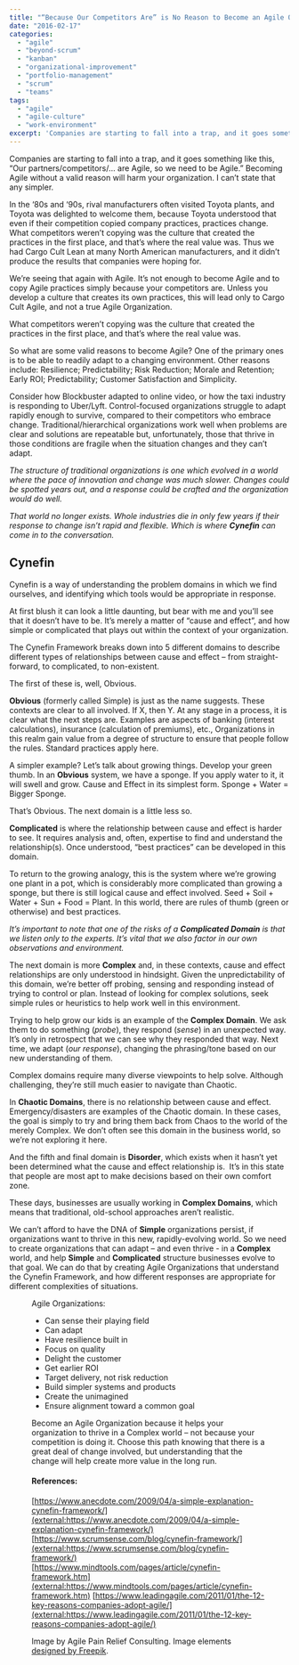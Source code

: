 ```yaml
---
title: "“Because Our Competitors Are” is No Reason to Become an Agile Organization"
date: "2016-02-17"
categories: 
  - "agile"
  - "beyond-scrum"
  - "kanban"
  - "organizational-improvement"
  - "portfolio-management"
  - "scrum"
  - "teams"
tags: 
  - "agile"
  - "agile-culture"
  - "work-environment"
excerpt: 'Companies are starting to fall into a trap, and it goes something like this, “Our'
---
```




Companies are starting to fall into a trap, and it goes something like this, “Our partners/competitors/… are Agile, so we need to be Agile.” Becoming Agile without a valid reason will harm your organization. I can’t state that any simpler.

In the ‘80s and ‘90s, rival manufacturers often visited Toyota plants, and Toyota was delighted to welcome them, because Toyota understood that even if their competition copied company practices, practices change. What competitors weren’t copying was the culture that created the practices in the first place, and that’s where the real value was. Thus we had Cargo Cult Lean at many North American manufacturers, and it didn’t produce the results that companies were hoping for.

We’re seeing that again with Agile. It’s not enough to become Agile and to copy Agile practices simply because your competitors are. Unless you develop a culture that creates its own practices, this will lead only to Cargo Cult Agile, and not a true Agile Organization.

What competitors weren’t copying was the culture that created the practices in the first place, and that’s where the real value was.

So what are some valid reasons to become Agile? One of the primary ones is to be able to readily adapt to a changing environment. Other reasons include: Resilience; Predictability; Risk Reduction; Morale and Retention; Early ROI; Predictability; Customer Satisfaction and Simplicity.

Consider how Blockbuster adapted to online video, or how the taxi industry is responding to Uber/Lyft. Control-focused organizations struggle to adapt rapidly enough to survive, compared to their competitors who embrace change. Traditional/hierarchical organizations work well when problems are clear and solutions are repeatable but, unfortunately, those that thrive in those conditions are fragile when the situation changes and they can’t adapt.

_The structure of traditional organizations is one which evolved in a world where the pace of innovation and change was much slower. Changes could be spotted years out, and a response could be crafted and the organization would do well._

_That world no longer exists. Whole industries die in only few years if their response to change isn’t rapid and flexible. Which is where **Cynefin** can come in to the conversation._

## Cynefin

Cynefin is a way of understanding the problem domains in which we find ourselves, and identifying which tools would be appropriate in response.

At first blush it can look a little daunting, but bear with me and you’ll see that it doesn’t have to be. It’s merely a matter of “cause and effect”, and how simple or complicated that plays out within the context of your organization.

The Cynefin Framework breaks down into 5 different domains to describe different types of relationships between cause and effect – from straight-forward, to complicated, to non-existent.

The first of these is, well, Obvious.

**Obvious** (formerly called Simple) is just as the name suggests. These contexts are clear to all involved. If X, then Y. At any stage in a process, it is clear what the next steps are. Examples are aspects of banking (interest calculations), insurance (calculation of premiums), etc., Organizations in this realm gain value from a degree of structure to ensure that people follow the rules. Standard practices apply here.

A simpler example? Let’s talk about growing things. Develop your green thumb. In an **Obvious** system, we have a sponge. If you apply water to it, it will swell and grow. Cause and Effect in its simplest form. Sponge + Water = Bigger Sponge.

That’s Obvious. The next domain is a little less so.

**Complicated** is where the relationship between cause and effect is harder to see. It requires analysis and, often, expertise to find and understand the relationship(s). Once understood, “best practices” can be developed in this domain.

To return to the growing analogy, this is the system where we’re growing one plant in a pot, which is considerably more complicated than growing a sponge, but there is still logical cause and effect involved. Seed + Soil + Water + Sun + Food = Plant. In this world, there are rules of thumb (green or otherwise) and best practices.

_It’s important to note that one of the risks of a **Complicated Domain** is that we listen only to the experts. It’s vital that we also factor in our own observations and environment._

The next domain is more **Complex** and, in these contexts, cause and effect relationships are only understood in hindsight. Given the unpredictability of this domain, we’re better off probing, sensing and responding instead of trying to control or plan. Instead of looking for complex solutions, seek simple rules or heuristics to help work well in this environment.

Trying to help grow our kids is an example of the **Complex Domain**. We ask them to do something (_probe_), they respond (_sense_) in an unexpected way. It’s only in retrospect that we can see why they responded that way. Next time, we adapt (_our response_), changing the phrasing/tone based on our new understanding of them.

Complex domains require many diverse viewpoints to help solve. Although challenging, they’re still much easier to navigate than Chaotic.

In **Chaotic Domains**, there is no relationship between cause and effect. Emergency/disasters are examples of the Chaotic domain. In these cases, the goal is simply to try and bring them back from Chaos to the world of the merely Complex. We don’t often see this domain in the business world, so we’re not exploring it here.

And the fifth and final domain is **Disorder**, which exists when it hasn’t yet been determined what the cause and effect relationship is.  It’s in this state that people are most apt to make decisions based on their own comfort zone.

These days, businesses are usually working in **Complex Domains**, which means that traditional, old-school approaches aren’t realistic.

We can’t afford to have the DNA of **Simple** organizations persist, if organizations want to thrive in this new, rapidly-evolving world. So we need to create organizations that can adapt – and even thrive - in a **Complex** world, and help **Simple** and **Complicated** structure businesses evolve to that goal. We can do that by creating Agile Organizations that understand the Cynefin Framework, and how different responses are appropriate for different complexities of situations.

<Figure
  src={CynefinChart}
  alt="Cynefin Framework - image by Agile Pain Relief Consulting"
  caption="Cynefin Framework - image by Agile Pain Relief Consulting"
/>


Agile Organizations:

- Can sense their playing field
- Can adapt
- Have resilience built in
- Focus on quality
- Delight the customer
- Get earlier ROI
- Target delivery, not risk reduction
- Build simpler systems and products
- Create the unimagined
- Ensure alignment toward a common goal

Become an Agile Organization because it helps your organization to thrive in a Complex world – not because your competition is doing it. Choose this path knowing that there is a great deal of change involved, but understanding that the change will help create more value in the long run.

#### References:

[https://www.anecdote.com/2009/04/a-simple-explanation-cynefin-framework/](external:https://www.anecdote.com/2009/04/a-simple-explanation-cynefin-framework/) [https://www.scrumsense.com/blog/cynefin-framework/](external:https://www.scrumsense.com/blog/cynefin-framework/) [https://www.mindtools.com/pages/article/cynefin-framework.htm](external:https://www.mindtools.com/pages/article/cynefin-framework.htm) [https://www.leadingagile.com/2011/01/the-12-key-reasons-companies-adopt-agile/](external:https://www.leadingagile.com/2011/01/the-12-key-reasons-companies-adopt-agile/)

Image by Agile Pain Relief Consulting. Image elements [designed by Freepik](external:https://www.freepik.com/free-vector/calligraphic-circles_762241.htm).
